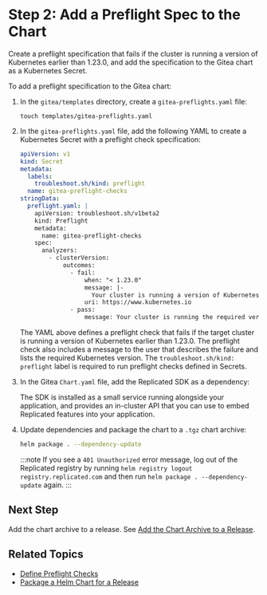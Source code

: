
# Step 2: Add a Preflight Spec to the Chart

Create a preflight specification that fails if the cluster is running a version of Kubernetes earlier than 1.23.0, and add the specification to the Gitea chart as a Kubernetes Secret.

To add a preflight specification to the Gitea chart:

1. In the `gitea/templates` directory, create a `gitea-preflights.yaml` file:

   ```
   touch templates/gitea-preflights.yaml
   ```

1. In the `gitea-preflights.yaml` file, add the following YAML to create a Kubernetes Secret with a preflight check specification: 

   ```yaml
   apiVersion: v1
   kind: Secret
   metadata:
     labels:
       troubleshoot.sh/kind: preflight
     name: gitea-preflight-checks
   stringData:
     preflight.yaml: |
       apiVersion: troubleshoot.sh/v1beta2
       kind: Preflight
       metadata:
         name: gitea-preflight-checks
       spec:
         analyzers:
           - clusterVersion:
               outcomes:
                 - fail:
                     when: "< 1.23.0"
                     message: |-
                       Your cluster is running a version of Kubernetes that is not supported and your installation will not succeed. To continue, upgrade your cluster to Kubernetes 1.23.0 or later.
                     uri: https://www.kubernetes.io
                 - pass:
                     message: Your cluster is running the required version of Kubernetes.
   ```

   The YAML above defines a preflight check that fails if the target cluster is running a version of Kubernetes earlier than 1.23.0. The preflight check also includes a message to the user that describes the failure and lists the required Kubernetes version. The `troubleshoot.sh/kind: preflight` label is required to run preflight checks defined in Secrets.

1. In the Gitea `Chart.yaml` file, add the Replicated SDK as a dependency:  

    <DependencyYaml/>

    The SDK is installed as a small service running alongside your application, and provides an in-cluster API that you can use to embed Replicated features into your application.

1. Update dependencies and package the chart to a `.tgz` chart archive:

    ```bash
    helm package . --dependency-update
    ```

    :::note
    If you see a `401 Unauthorized` error message, log out of the Replicated registry by running `helm registry logout registry.replicated.com` and then run `helm package . --dependency-update` again.
    :::       

## Next Step

Add the chart archive to a release. See [Add the Chart Archive to a Release](tutorial-preflight-helm-create-release).

## Related Topics

* [Define Preflight Checks](/vendor/preflight-defining)  
* [Package a Helm Chart for a Release](/vendor/helm-install-release)    